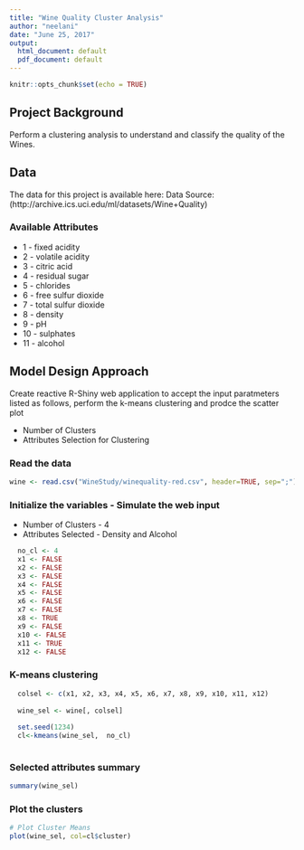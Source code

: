 ---
title: "Wine Quality Cluster Analysis"
author: "neelani"
date: "June 25, 2017"
output:
  html_document: default
  pdf_document: default
---

```{r setup, include=FALSE}
knitr::opts_chunk$set(echo = TRUE)
```

## Project Background

Perform a clustering analysis to understand and classify the quality of the Wines.


## Data 

The data for this project is available here:
Data Source:  (http://archive.ics.uci.edu/ml/datasets/Wine+Quality)

### Available Attributes
- 1 - fixed acidity 
- 2 - volatile acidity 
- 3 - citric acid 
- 4 - residual sugar 
- 5 - chlorides 
- 6 - free sulfur dioxide 
- 7 - total sulfur dioxide 
- 8 - density 
- 9 - pH 
- 10 - sulphates 
- 11 - alcohol

## Model Design Approach

Create reactive R-Shiny web application to accept the input paratmeters listed as follows, perform the k-means clustering and prodce the scatter plot

- Number of Clusters
- Attributes Selection for Clustering 


### Read the data 

```{r data}
wine <- read.csv("WineStudy/winequality-red.csv", header=TRUE, sep=";")
```

### Initialize the variables - Simulate the web input

- Number of Clusters - 4
- Attributes Selected - Density and Alcohol

```{r init}

  no_cl <- 4
  x1 <- FALSE
  x2 <- FALSE
  x3 <- FALSE
  x4 <- FALSE
  x5 <- FALSE
  x6 <- FALSE
  x7 <- FALSE
  x8 <- TRUE
  x9 <- FALSE
  x10 <- FALSE
  x11 <- TRUE
  x12 <- FALSE

```  

### K-means clustering 

```{r cluster}  
  colsel <- c(x1, x2, x3, x4, x5, x6, x7, x8, x9, x10, x11, x12)
  
  wine_sel <- wine[, colsel]
  
  set.seed(1234)
  cl<-kmeans(wine_sel,  no_cl)
    
```

### Selected attributes summary

```{r sum, echo = TRUE}

summary(wine_sel)

```


### Plot the clusters

```{r plot, echo = TRUE}

# Plot Cluster Means 
plot(wine_sel, col=cl$cluster)

```
